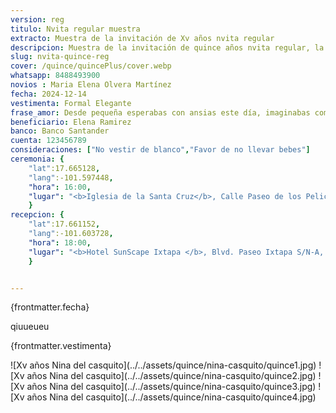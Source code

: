 ```yaml
---
version: reg
titulo: Nvita regular muestra
extracto: Muestra de la invitación de Xv años nvita regular
descripcion: Muestra de la invitación de quince años nvita regular, la más vendida de las invitaciones que te ofrecemos.
slug: nvita-quince-reg
cover: /quince/quincePlus/cover.webp
whatsapp: 8488493900
novios : Maria Elena Olvera Martínez
fecha: 2024-12-14
vestimenta: Formal Elegante
frase_amor: Desde pequeña esperabas con ansias este día, imaginabas compartirlo con todas las personas que amas. Por fin llegó el día y es tal y como lo soñaste.
beneficiario: Elena Ramirez
banco: Banco Santander
cuenta: 123456789
consideraciones: ["No vestir de blanco","Favor de no llevar bebes"]
ceremonia: {
    "lat":17.665128, 
    "lang":-101.597448,
    "hora": 16:00,
    "lugar": "<b>Iglesia de la Santa Cruz</b>, Calle Paseo de los Pelicanos 40883, Ixtapa Gro. (frente a la Moraleja)"
    }
recepcion: {
    "lat":17.661152, 
    "lang":-101.603728,
    "hora": 18:00,
    "lugar": "<b>Hotel SunScape Ixtapa </b>, Blvd. Paseo Ixtapa S/N-A, 40884 Zihuatanejo, Gro Blvd. Paseo Ixtapa S/N-A, 40884 Zihuatanejo, Gro."
    }


---
```





  <Encabezados texto="Mis XV años" />
   <ParrafosLibres texto="El anhelo de todo padre es ver a su hija transformarse de una niña feliz a una mujer segura de sí. Y más orgulloso no podría estar y por eso contigo quiero celebra." />

  <section class="grid contenido">
    <div class="conte-cartas">
      <Cartas icono= "/quince/fecha-icono.svg" titulo="Fecha de mis XV años">
        <p>{frontmatter.fecha}</p>
      </Cartas>
      <Cartas icono= "/quince/detalles-icono.svg" titulo="Detalles" array={frontmatter.consideraciones}>
        <p>qiuueueu</p>
      </Cartas>
      <Cartas icono= "/quince/formal-icono.svg" titulo="Código de vestimenta">
        <p>{frontmatter.vestimenta}</p>
      </Cartas>
    </div>
  </section>

  <section class="grid contenido">
    <Frase frase={frontmatter.frase_amor} />
  </section>

  <section class="grid pantalla">
        <Galeria>
    ![Xv años Nina del casquito](../../assets/quince/nina-casquito/quince1.jpg)
    ![Xv años Nina del casquito](../../assets/quince/nina-casquito/quince2.jpg)
    ![Xv años Nina del casquito](../../assets/quince/nina-casquito/quince3.jpg)
    ![Xv años Nina del casquito](../../assets/quince/nina-casquito/quince4.jpg)
    </Galeria>
  </section>

  <Encabezados  texto="El Lugar" />
  <section class="grid contenido fondo-mitad">
     <ParrafosLibres texto="Te compartimos la ubicación, te esperamos en la ceremonia religiosa y en
      la fiesta de XV años" />
    <div id="zigzag">
      <BloqueMapa
        encabezado="Ceremonia"
        dir={frontmatter.ceremonia.lugar}
        horario={frontmatter.ceremonia.hora}
        lat={frontmatter.ceremonia.lat}
        lng={frontmatter.ceremonia.lang}
        mapName="mapa1"
      />
      <BloqueMapa
        encabezado="Recepción"
        dir={frontmatter.recepcion.lugar}
        horario={frontmatter.recepcion.hora}
        lat={frontmatter.recepcion.lat}
        lng={frontmatter.recepcion.lang}
        mapName="mapa2"
      />
    </div>
  </section>

    
  <section class="grid contenido">
    <Regalos
      frase="El regalo más importante será tu presencia, te agradecemos si aparte nos deseas hacer un regalo en este día tan especial."
      beneficiario={frontmatter.beneficiario}
      banco={frontmatter.banco}
      cuenta={frontmatter.cuenta}
    />
  </section>

  <section class="grid contenido">
    <Contador fecha={frontmatter.fecha} />
  </section>

  <section>
    <Confirmacion whatsapp={frontmatter.whatsapp} dias_antes={7} version={frontmatter.version} client:only="react" />
  </section>
 

   <BloqueVenta costo="990" stripe="https://buy.stripe.com/7sIbKZfQE5DJ1K8eUX" version={frontmatter.version} />